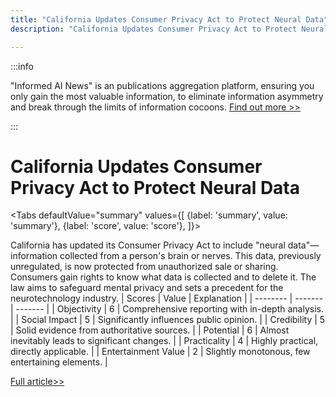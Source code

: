 ```yaml
---
title: "California Updates Consumer Privacy Act to Protect Neural Data"
description: "California Updates Consumer Privacy Act to Protect Neural Data"

---
```



:::info

"Informed AI News" is an publications aggregation platform, ensuring you only gain the most valuable information, to eliminate information asymmetry and break through the limits of information cocoons.  [Find out more >>](/)

:::

# California Updates Consumer Privacy Act to Protect Neural Data


<Tabs
	defaultValue="summary"
	values={[
	{label: 'summary', value: 'summary'},
	{label: 'score', value: 'score'},
]}>
<TabItem value="summary">


California has updated its Consumer Privacy Act to include "neural data"—information collected from a person's brain or nerves. This data, previously unregulated, is now protected from unauthorized sale or sharing. Consumers gain rights to know what data is collected and to delete it. The law aims to safeguard mental privacy and sets a precedent for the neurotechnology industry.
</TabItem>
<TabItem value="score">
	| Scores     | Value   | Explanation |
	| -------- | ------- | ------- |
	| Objectivity  | 6    | Comprehensive reporting with in-depth analysis.    |
	| Social Impact | 5     | Significantly influences public opinion.    |
	| Credibility    | 5    | Solid evidence from authoritative sources.    |
	| Potential    | 6    | Almost inevitably leads to significant changes.    |
	| Practicality    | 4    | Highly practical, directly applicable.    |
	| Entertainment Value    | 2    | Slightly monotonous, few entertaining elements.    |
</TabItem>
</Tabs>

[Full article>>](https://yro.slashdot.org/story/24/10/05/0519230/california-passes-law-to-protect-consumer-brain-data?utm_source=rss1.0mainlinkanon&utm_medium=feed)
